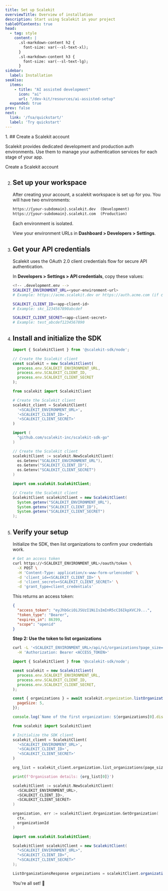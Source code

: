 ```yaml
---
title: Set up Scalekit
overviewTitle: Overview of installation
description: Start using Scalekit in your project
tableOfContents: true
head:
  - tag: style
    content: |
      .sl-markdown-content h2 {
        font-size: var(--sl-text-xl);
      }
      .sl-markdown-content h3 {
        font-size: var(--sl-text-lg);
      }
sidebar:
  label: Installation
seeAlso:
  items:
    - title: "AI assisted development"
      icon: "ai"
      url: "/dev-kit/resources/ai-assisted-setup"
  expanded: true
prev: false
next:
  link: '/fsa/quickstart/'
  label: 'Try quickstart'
---
```



<Steps>
1. ## Create a Scalekit account

   Scalekit provides dedicated development and production auth environments. Use them to manage your authentication services for each stage of your app.

   <LinkButton href="https://app.scalekit.com/ws/signup" variant="secondary"  class='sk-secondary'  icon='right-arrow'>Create a Scalekit account</LinkButton>

2. ## Set up your workspace

   After creating your account, a scalekit workspace is set up for you. You will have two environments:

   ```md showLineNumbers=false wrap title="Environment URLs"
   https://{your-subdomain}.scalekit.dev  (Development)
   https://{your-subdomain}.scalekit.com  (Production)
   ```

   Each environment is isolated.

   View your environment URLs in **Dashboard > Developers > Settings**.

3. ## Get your API credentials

   Scalekit uses the OAuth 2.0 client credentials flow for secure API authentication.

   In **Developers > Settings > API credentials**, copy these values:

   ```sh showLineNumbers=false
   <!-- .development.env -->
   SCALEKIT_ENVIRONMENT_URL=<your-environment-url>
   # Example: https://acme.scalekit.dev or https://auth.acme.com (if custom domain is set)

   SCALEKIT_CLIENT_ID=<app-client-id>
   # Example: skc_1234567890abcdef

   SCALEKIT_CLIENT_SECRET=<app-client-secret>
   # Example: test_abcdef1234567890
   ```

4. ## Install and initialize the SDK

   <InstallSDK />

    <Tabs syncKey="tech-stack">
      <TabItem value="nodejs" label="Node.js">

      ```js
      import { ScalekitClient } from '@scalekit-sdk/node';

      // Create the Scalekit client
      const scalekit = new ScalekitClient(
        process.env.SCALEKIT_ENVIRONMENT_URL,
        process.env.SCALEKIT_CLIENT_ID,
        process.env.SCALEKIT_CLIENT_SECRET
      );
      ```

      </TabItem>
      <TabItem value="py" label="Python">

      ```python
      from scalekit import ScalekitClient

      # Create the Scalekit client
      scalekit_client = ScalekitClient(
        '<SCALEKIT_ENVIRONMENT_URL>',
        '<SCALEKIT_CLIENT_ID>',
        '<SCALEKIT_CLIENT_SECRET>'
      )
      ```

      </TabItem>
      <TabItem value="go" label="Go">

      ```go
      import (
        "github.com/scalekit-inc/scalekit-sdk-go"
      )

      // Create the Scalekit client
      scalekitClient := scalekit.NewScalekitClient(
        os.Getenv("SCALEKIT_ENVIRONMENT_URL"),
        os.Getenv("SCALEKIT_CLIENT_ID"),
        os.Getenv("SCALEKIT_CLIENT_SECRET")
      )
      ```

      </TabItem>
      <TabItem value="java" label="Java">

      ```java
      import com.scalekit.ScalekitClient;

      // Create the Scalekit client
      ScalekitClient scalekitClient = new ScalekitClient(
        System.getenv("SCALEKIT_ENVIRONMENT_URL"),
        System.getenv("SCALEKIT_CLIENT_ID"),
        System.getenv("SCALEKIT_CLIENT_SECRET")
      );
      ```

      </TabItem>
    </Tabs>
5. ## Verify your setup

   Initialize the SDK, then list organizations to confirm your credentials work.

   <Tabs syncKey="tech-stack">
   <TabItem value="curl" label="cURL">

    ```bash wrap showLineNumbers=false title="Authenticate with client credentials"
    # Get an access token
    curl https://<SCALEKIT_ENVIRONMENT_URL>/oauth/token \
      -X POST \
      -H 'Content-Type: application/x-www-form-urlencoded' \
      -d 'client_id=<SCALEKIT_CLIENT_ID>' \
      -d 'client_secret=<SCALEKIT_CLIENT_SECRET>' \
      -d 'grant_type=client_credentials'
    ```

    This returns an access token:

    ```json wrap showLineNumbers=false
    {
      "access_token": "eyJhbGciOiJSUzI1NiIsImInR5cCI6IkpXVCJ9...",
      "token_type": "Bearer",
      "expires_in": 86399,
      "scope": "openid"
    }
    ```

    **Step 2: Use the token to list organizations**

    ```sh wrap showLineNumbers=false title="List organizations"
    curl -L '<SCALEKIT_ENVIRONMENT_URL>/api/v1/organizations?page_size=5' \
      -H 'Authorization: Bearer <ACCESS_TOKEN>'
    ```

    </TabItem>

   <TabItem value="nodejs" label="Node.js">

   ```javascript collapse={1-8} wrap showLineNumbers=false
   import { ScalekitClient } from '@scalekit-sdk/node';

   const scalekit = new ScalekitClient(
     process.env.SCALEKIT_ENVIRONMENT_URL,
     process.env.SCALEKIT_CLIENT_ID,
     process.env.SCALEKIT_CLIENT_SECRET,
   );

   const { organizations } = await scalekit.organization.listOrganization({
     pageSize: 5,
   });

   console.log(`Name of the first organization: ${organizations[0].display_name}`);
   ```

   </TabItem>

   <TabItem value="python" label="Python">

   ```python collapse={1-9} wrap showLineNumbers=false
   from scalekit import ScalekitClient

   # Initialize the SDK client
   scalekit_client = ScalekitClient(
     '<SCALEKIT_ENVIRONMENT_URL>',
     '<SCALEKIT_CLIENT_ID>',
     '<SCALEKIT_CLIENT_SECRET>'
   )

   org_list = scalekit_client.organization.list_organizations(page_size='100')

   print(f'Organisation details: {org_list[0]}')
   ```

   </TabItem>

   <TabItem value="go" label="Go">

   ```go collapse={1-5} wrap showLineNumbers=false
   scalekitClient := scalekit.NewScalekitClient(
     <SCALEKIT_ENVIRONMENT_URL>,
     <SCALEKIT_CLIENT_ID>,
     <SCALEKIT_CLIENT_SECRET>
   )

   organization, err := scalekitClient.Organization.GetOrganization(
     ctx,
     organizationId
   )
   ```

   </TabItem>

   <TabItem value="java" label="Java">

   ```java collapse={1-7} wrap showLineNumbers=false
   import com.scalekit.ScalekitClient;

   ScalekitClient scalekitClient = new ScalekitClient(
     "<SCALEKIT_ENVIRONMENT_URL>",
     "<SCALEKIT_CLIENT_ID>",
     "<SCALEKIT_CLIENT_SECRET>"
   );

   ListOrganizationsResponse organizations = scalekitClient.organizations().listOrganizations(5, "");
   ```


   </TabItem>
   </Tabs>
   You're all set! 👏

</Steps>
